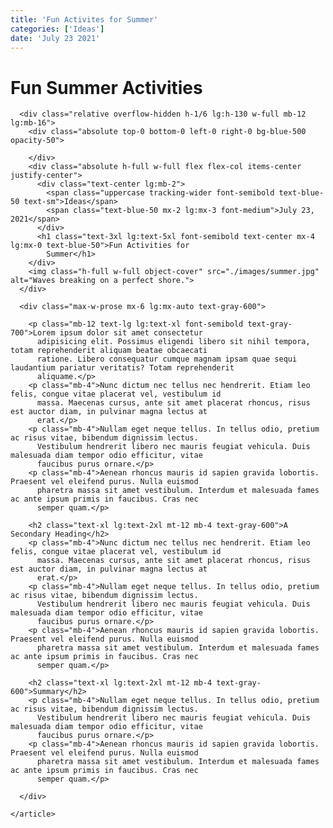 ```yaml
---
title: 'Fun Activites for Summer'
categories: ['Ideas']
date: 'July 23 2021'
---
```


# Fun Summer Activities

  <section class="pt-4 lg:pt-12 lg:pb-32">
    <article>

      <div class="relative overflow-hidden h-1/6 lg:h-130 w-full mb-12 lg:mb-16">
        <div class="absolute top-0 bottom-0 left-0 right-0 bg-blue-500 opacity-50">

        </div>
        <div class="absolute h-full w-full flex flex-col items-center justify-center">
          <div class="text-center lg:mb-2">
            <span class="uppercase tracking-wider font-semibold text-blue-50 text-sm">Ideas</span>
            <span class="text-blue-50 mx-2 lg:mx-3 font-medium">July 23, 2021</span>
          </div>
          <h1 class="text-3xl lg:text-5xl font-semibold text-center mx-4 lg:mx-0 text-blue-50">Fun Activities for
            Summer</h1>
        </div>
        <img class="h-full w-full object-cover" src="./images/summer.jpg" alt="Waves breaking on a perfect shore.">
      </div>

      <div class="max-w-prose mx-6 lg:mx-auto text-gray-600">

        <p class="mb-12 text-lg lg:text-xl font-semibold text-gray-700">Lorem ipsum dolor sit amet consectetur
          adipisicing elit. Possimus eligendi libero sit nihil tempora, totam reprehenderit aliquam beatae obcaecati
          ratione. Libero consequatur cumque magnam ipsam quae sequi laudantium pariatur veritatis? Totam reprehenderit
          aliquame.</p>
        <p class="mb-4">Nunc dictum nec tellus nec hendrerit. Etiam leo felis, congue vitae placerat vel, vestibulum id
          massa. Maecenas cursus, ante sit amet placerat rhoncus, risus est auctor diam, in pulvinar magna lectus at
          erat.</p>
        <p class="mb-4">Nullam eget neque tellus. In tellus odio, pretium ac risus vitae, bibendum dignissim lectus.
          Vestibulum hendrerit libero nec mauris feugiat vehicula. Duis malesuada diam tempor odio efficitur, vitae
          faucibus purus ornare.</p>
        <p class="mb-4">Aenean rhoncus mauris id sapien gravida lobortis. Praesent vel eleifend purus. Nulla euismod
          pharetra massa sit amet vestibulum. Interdum et malesuada fames ac ante ipsum primis in faucibus. Cras nec
          semper quam.</p>

        <h2 class="text-xl lg:text-2xl mt-12 mb-4 text-gray-600">A Secondary Heading</h2>
        <p class="mb-4">Nunc dictum nec tellus nec hendrerit. Etiam leo felis, congue vitae placerat vel, vestibulum id
          massa. Maecenas cursus, ante sit amet placerat rhoncus, risus est auctor diam, in pulvinar magna lectus at
          erat.</p>
        <p class="mb-4">Nullam eget neque tellus. In tellus odio, pretium ac risus vitae, bibendum dignissim lectus.
          Vestibulum hendrerit libero nec mauris feugiat vehicula. Duis malesuada diam tempor odio efficitur, vitae
          faucibus purus ornare.</p>
        <p class="mb-4">Aenean rhoncus mauris id sapien gravida lobortis. Praesent vel eleifend purus. Nulla euismod
          pharetra massa sit amet vestibulum. Interdum et malesuada fames ac ante ipsum primis in faucibus. Cras nec
          semper quam.</p>

        <h2 class="text-xl lg:text-2xl mt-12 mb-4 text-gray-600">Summary</h2>
        <p class="mb-4">Nullam eget neque tellus. In tellus odio, pretium ac risus vitae, bibendum dignissim lectus.
          Vestibulum hendrerit libero nec mauris feugiat vehicula. Duis malesuada diam tempor odio efficitur, vitae
          faucibus purus ornare.</p>
        <p class="mb-4">Aenean rhoncus mauris id sapien gravida lobortis. Praesent vel eleifend purus. Nulla euismod
          pharetra massa sit amet vestibulum. Interdum et malesuada fames ac ante ipsum primis in faucibus. Cras nec
          semper quam.</p>

      </div>

    </article>

  </section>
